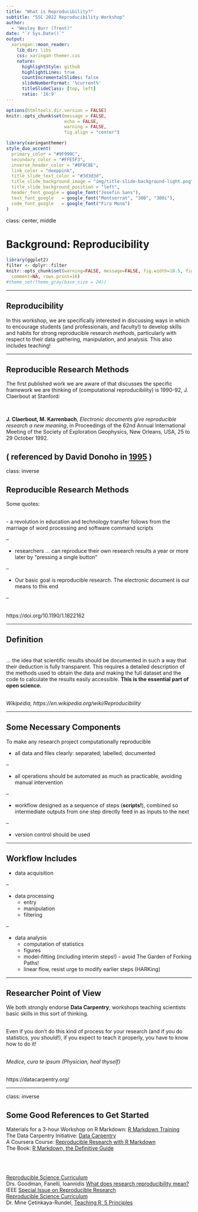 ```yaml
---
title: "What is Reproducibility?"
subtitle: "SSC 2022 Reproducibility Workshop"  
author: 
  - "Wesley Burr (Trent)"
date: "`r Sys.Date()`"
output:
  xaringan::moon_reader:
    lib_dir: libs
    css: xaringan-themer.css
    nature:
      highlightStyle: github
      highlightLines: true
      countIncrementalSlides: false
      slideNumberFormat: '%current%'
      titleSlideClass: [top, left]
      ratio: '16:9'
---
```


```r
options(htmltools.dir.version = FALSE)
knitr::opts_chunk$set(message = FALSE, 
                      echo = FALSE, 
                      warning = FALSE,
                      fig.align = "center")
```

```r
library(xaringanthemer)
style_duo_accent(
  primary_color = "#9F999C",
  secondary_color = "#FFE5F3",
  inverse_header_color = "#8F8C8E",
  link_color = "deeppink",
  title_slide_text_color = "#3d3d3d",
  title_slide_background_image = "img/title-slide-background-light.png",
  title_slide_background_position = "left",
  header_font_google = google_font("Josefin Sans"),
  text_font_google   = google_font("Montserrat", "300", "300i"),
  code_font_google   = google_font("Fira Mono")
)
```

class: center, middle

# Background: Reproducibility

```r
library(ggplot2)
filter <- dplyr::filter
knitr::opts_chunk$set(warning=FALSE, message=FALSE, fig.width=10.5, fig.height=4, 
  comment=NA, rows.print=16)
#theme_set(theme_gray(base_size = 24))
```

---

## Reproducibility 

In this workshop, we are specifically interested in discussing ways in which to encourage
students (and professionals, and faculty!) to develop skills and habits for strong
reproducible research *methods*, particularly with 
respect to their data gathering, manipulation, and analysis. This also includes
teaching!

---

## Reproducible Research Methods

The first published work we are aware of that discusses the specific framework we are
thinking of (computational reproducibility) is 1990-92, J. Claerbout 
at Stanford:

<br/>

**J. Claerbout, M. Karrenbach**, *Electronic documents give reproducible research a new meaning*, in Proceedings of the 62nd Annual International Meeting of the Society of Exploration Geophysics, New Orleans, USA, 25 to 29 October 1992.

( referenced by David Donoho in [1995](http://citeseerx.ist.psu.edu/viewdoc/summary?doi=10.1.1.53.6201) )
---

class: inverse

## Reproducible Research Methods

Some quotes:

<br/>
- a revolution in education and technology transfer follows from the marriage of word processing and software command scripts

--

- researchers ... can reproduce their own research results a year or more later by "pressing a single button"

--

- Our basic goal is reproducible research. The electronic document is our means to this end

--

<br/>
https://doi.org/10.1190/1.1822162

---

## Definition

<br/>
... the idea that scientific results should be documented in such a way that their deduction is fully transparent. This requires a detailed description of the methods used to obtain the data and making the full dataset and the code to calculate the results easily accessible.
**This is the essential part of open science.**

<br/>
*Wikipedia, https://en.wikipedia.org/wiki/Reproducibility*

---

## Some Necessary Components

To make any research project computationally reproducible

- all data and files clearly: separated; labelled; documented
    
--

- all operations should be automated as much as practicable, avoiding manual intervention 

--

- workflow designed as a sequence of steps (**scripts!**), combined so intermediate outputs from one step directly feed in as inputs to the next

--

- version control should be used

---

## Workflow Includes

- data acquisition

--

- data processing
    - entry
    - manipulation
    - filtering

--

- data analysis
    - computation of statistics
    - figures
    - model-fitting (including interim steps!) - avoid The Garden of Forking Paths!
    - linear flow, resist urge to modify earlier steps (HARKing)

---

## Researcher Point of View

We both strongly endorse **Data Carpentry**, workshops teaching scientists
basic skills in this sort of thinking.

<br/>
Even if you don't do this kind of process for your research (and if you do statistics,
you *should*!), if you expect to teach it properly, you have to know how to do it! 

<br/>
*Medice, cura te ipsum (Physician, heal thyself)*

<br/>
https://datacarpentry.org/

---

class: inverse

## Some Good References to Get Started

Materials for a 3-hour Workshop on R Markdown: [R Markdown Training](https://hbctraining.github.io/Training-modules/Rmarkdown/) <br/>
The Data Carpentry Initiative: [Data Carpentry](https://datacarpentry.org/) <br/>
A Coursera Course: [Reproducible Research with R Markdown](https://www.coursera.org/learn/reproducible-research) <br/>
The Book: [R Markdown, the Definitive Guide](https://bookdown.org/yihui/rmarkdown/) <br/>

<br/>&nbsp;<br/>

[Reproducible Science Curriculum](https://github.com/Reproducible-Science-Curriculum/)<br/>
Drs. Goodman, Fanelli, Ioannidis [What does research reproducibility mean?](https://stm.sciencemag.org/content/8/341/341ps12#ref-4)<br/>
IEEE [Special Issue on Reproducible Research](https://ieeexplore.ieee.org/document/4720217)<br/>
[Reproducible Science Curriculum](https://github.com/Reproducible-Science-Curriculum/)<br/>
Dr. Mine Çetinkaya-Rundel, [Teaching R, 5 Principles](https://mine-cetinkaya-rundel.github.io/2021-teach-r-five-principles-liverpool/)<br/>